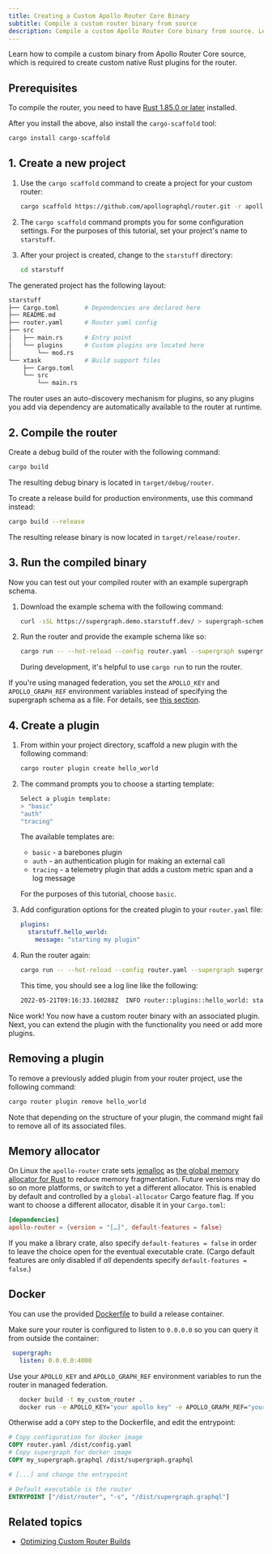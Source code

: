 ```yaml
---
title: Creating a Custom Apollo Router Core Binary
subtitle: Compile a custom router binary from source
description: Compile a custom Apollo Router Core binary from source. Learn to create native Rust plugins.
---
```



Learn how to compile a custom binary from Apollo Router Core source, which is required to create custom native Rust plugins for the router.

<NativePluginNotice />

<ElasticNotice />

## Prerequisites

<!-- renovate-automation: rustc version -->
To compile the router, you need to have [Rust 1.85.0 or later](https://www.rust-lang.org/tools/install) installed.

After you install the above, also install the `cargo-scaffold` tool:

```sh
cargo install cargo-scaffold
```

## 1. Create a new project

1. Use the `cargo scaffold` command to create a project for your custom router:

   ```bash
   cargo scaffold https://github.com/apollographql/router.git -r apollo-router-scaffold/templates/base -t main
   ```

2. The `cargo scaffold` command prompts you for some configuration settings. For the purposes of this tutorial, set your project's name to `starstuff`.

3. After your project is created, change to the `starstuff` directory:

   ```bash
   cd starstuff
   ```

The generated project has the following layout:

```bash
starstuff
├── Cargo.toml       # Dependencies are declared here
├── README.md
├── router.yaml      # Router yaml config
├── src
│   ├── main.rs      # Entry point
│   └── plugins      # Custom plugins are located here
│       └── mod.rs
└── xtask            # Build support files
    ├── Cargo.toml
    └── src
        └── main.rs
```

The router uses an auto-discovery mechanism for plugins, so any plugins you add via dependency are automatically available to the router at runtime.

## 2. Compile the router

Create a debug build of the router with the following command:

```bash
cargo build
```

The resulting debug binary is located in `target/debug/router`.

To create a release build for production environments, use this command instead:

```bash
cargo build --release
```

The resulting release binary is now located in `target/release/router`.

## 3. Run the compiled binary

Now you can test out your compiled router with an example supergraph schema.

1. Download the example schema with the following command:

   ```bash
   curl -sSL https://supergraph.demo.starstuff.dev/ > supergraph-schema.graphql
   ```

2. Run the router and provide the example schema like so:

   ```bash
   cargo run -- --hot-reload --config router.yaml --supergraph supergraph-schema.graphql
   ```

   During development, it's helpful to use `cargo run` to run the router.

If you're using managed federation, you set the `APOLLO_KEY` and `APOLLO_GRAPH_REF` environment variables instead of specifying the supergraph schema as a file. For details, see [this section](/federation/managed-federation/setup#4-connect-your-router-to-graphos).

## 4. Create a plugin

1. From within your project directory, scaffold a new plugin with the following command:

   ```bash
   cargo router plugin create hello_world
   ```

2. The command prompts you to choose a starting template:

   ```bash {2}
   Select a plugin template:
   > "basic"
   "auth"
   "tracing"
   ```

   The available templates are:

   * `basic` - a barebones plugin
   * `auth` - an authentication plugin for making an external call
   * `tracing` - a telemetry plugin that adds a custom metric span and a log message

   For the purposes of this tutorial, choose `basic`.

4. Add configuration options for the created plugin to your `router.yaml` file:

   ```yaml  title="router.yaml"
   plugins:
     starstuff.hello_world:
       message: "starting my plugin"
   ```

5. Run the router again:

    ```bash
    cargo run -- --hot-reload --config router.yaml --supergraph supergraph-schema.graphql
    ```

    This time, you should see a log line like the following:

    ```bash
    2022-05-21T09:16:33.160288Z  INFO router::plugins::hello_world: starting my plugin
    ```

Nice work! You now have a custom router binary with an associated plugin. Next, you can extend the plugin with the functionality you need or add more plugins.

## Removing a plugin

To remove a previously added plugin from your router project, use the following command:

```bash
cargo router plugin remove hello_world
```

Note that depending on the structure of your plugin, the command might fail to remove all of its associated files.

## Memory allocator

On Linux the `apollo-router` crate sets [jemalloc](http://jemalloc.net/) 
as [the global memory allocator for Rust](https://doc.rust-lang.org/std/alloc/index.html#the-global_allocator-attribute)
to reduce memory fragmentation.
Future versions may do so on more platforms, or switch to yet a different allocator.
This is enabled by default and controlled by a `global-allocator` Cargo feature flag.
If you want to choose a different allocator, disable it in your `Cargo.toml`:

```toml
[dependencies]
apollo-router = {version = "[…]", default-features = false}
```

If you make a library crate, also specify `default-features = false`
in order to leave the choice open for the eventual executable crate.
(Cargo default features are only disabled if *all* dependents specify `default-features = false`.)

## Docker

You can use the provided [Dockerfile](https://github.com/apollographql/router/tree/main/apollo-router-scaffold/templates/base/Dockerfile) to build a release container.

Make sure your router is configured to listen to `0.0.0.0` so you can query it from outside the container:

```yml
 supergraph:
   listen: 0.0.0.0:4000
```

Use your `APOLLO_KEY` and `APOLLO_GRAPH_REF` environment variables to run the router in managed federation.

   ```bash
      docker build -t my_custom_router .
      docker run -e APOLLO_KEY="your apollo key" -e APOLLO_GRAPH_REF="your apollo graph ref" my_custom_router
   ```

Otherwise add a `COPY` step to the Dockerfile, and edit the entrypoint:

```Dockerfile
# Copy configuration for docker image
COPY router.yaml /dist/config.yaml
# Copy supergraph for docker image
COPY my_supergraph.graphql /dist/supergraph.graphql

# [...] and change the entrypoint

# Default executable is the router
ENTRYPOINT ["/dist/router", "-s", "/dist/supergraph.graphql"]
```

## Related topics

* [Optimizing Custom Router Builds](/graphos/routing/self-hosted/containerization/optimize-build)
